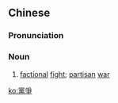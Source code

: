 {{also|党争}}
==Chinese==
{{zh-forms|s=党争}}

===Pronunciation===
{{zh-pron
|m=dǎngzhēng
|cat=n
}}

===Noun===
{{zh-noun}}

# [[factional]] [[fight]]; [[partisan]] [[war]]

[[ko:黨爭]]